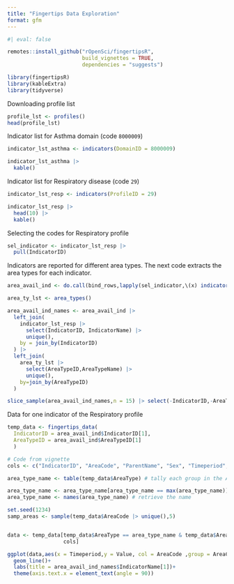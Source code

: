 ```yaml
---
title: "Fingertips Data Exploration"
format: gfm
---
```


```r
#| eval: false

remotes::install_github("rOpenSci/fingertipsR",
                        build_vignettes = TRUE,
                        dependencies = "suggests")
```


```r
library(fingertipsR)
library(kableExtra)
library(tidyverse)
```


Downloading profile list
```r
profile_lst <- profiles()
head(profile_lst)
```

Indicator list for Asthma domain (code `8000009`)
```r
indicator_lst_asthma <- indicators(DomainID = 8000009)

indicator_lst_asthma |>
  kable()
```

Indicator list for Respiratory disease (code `29`)
```r
indicator_lst_resp <- indicators(ProfileID = 29)

indicator_lst_resp |> 
  head(10) |> 
  kable()
```

Selecting the codes for Respiratory profile 

```r
sel_indicator <- indicator_lst_resp |>
  pull(IndicatorID) 
```

Indicators are reported for different area types. The next code extracts the area types for each indicator.

```r
area_avail_ind <- do.call(bind_rows,lapply(sel_indicator,\(x) indicator_areatypes(IndicatorID = x)))
```

```r
area_ty_lst <- area_types()
```


```r
area_avail_ind_names <- area_avail_ind |>
  left_join(
    indicator_lst_resp |>
      select(IndicatorID, IndicatorName) |>
      unique(),
    by = join_by(IndicatorID)
  ) |> 
  left_join(
    area_ty_lst |> 
      select(AreaTypeID,AreaTypeName) |> 
      unique(),
    by=join_by(AreaTypeID)
  )

slice_sample(area_avail_ind_names,n = 15) |> select(-IndicatorID,-AreaTypeID)

```


Data for one indicator of the Respiratory profile 
```r
temp_data <- fingertips_data(
  IndicatorID = area_avail_ind$IndicatorID[1],
  AreaTypeID = area_avail_ind$AreaTypeID[1]
  )

```


```r
# Code from vignette 
cols <- c("IndicatorID", "AreaCode", "ParentName", "Sex", "Timeperiod", "Value")

area_type_name <- table(temp_data$AreaType) # tally each group in the AreaType field

area_type_name <- area_type_name[area_type_name == max(area_type_name)] # pick the group with the highest frequency
area_type_name <- names(area_type_name) # retrieve the name

set.seed(1234)
samp_areas <- sample(temp_data$AreaCode |> unique(),5)


data <- temp_data[temp_data$AreaType == area_type_name & temp_data$AreaCode %in% samp_areas,
                  cols]
```


```r
ggplot(data,aes(x = Timeperiod,y = Value, col = AreaCode ,group = AreaCode))+
  geom_line()+
  labs(title = area_avail_ind_names$IndicatorName[1])+
  theme(axis.text.x = element_text(angle = 90))
```

